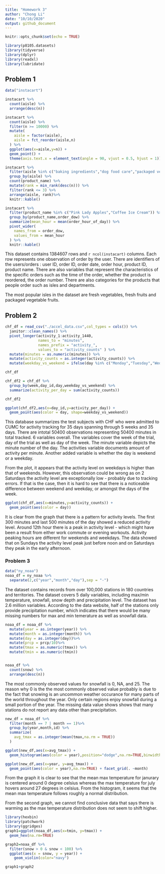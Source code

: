 ```yaml
---
title: "Homework 3"
author: "Chong Li"
date: "10/10/2020"
output: github_document
---
```


```r
knitr::opts_chunk$set(echo = TRUE)

library(p8105.datasets)
library(tidyverse)
library(dplyr)
library(readxl)
library(lubridate)
```



## Problem 1

```r
data("instacart")

instacart %>%
  count(aisle) %>%
  arrange(desc(n))
```
```r
instacart %>%
  count(aisle) %>%
  filter(n >= 10000) %>%
  mutate(
    aisle = factor(aisle),
    aisle = fct_reorder(aisle,n)
  ) %>%
  ggplot(aes(x=aisle,y=n)) +
  geom_point() +
  theme(axis.text.x = element_text(angle = 90, vjust = 0.5, hjust = 1))
```
```r
instacart %>%
  filter(aisle %in% c("baking ingredients","dog food care","packaged vegetables fruits")) %>%
  group_by(aisle) %>%
  count(product_name) %>% 
  mutate(rank = min_rank(desc(n))) %>%
  filter(rank <= 3) %>%
  arrange(aisle, rank)%>%
  knitr::kable()
```
```r
instacart %>%
  filter(product_name %in% c("Pink Lady Apples","Coffee Ice Cream")) %>%
  group_by(product_name,order_dow) %>%
  summarize(mean_hour = mean(order_hour_of_day)) %>%
  pivot_wider(
    names_from = order_dow,
    values_from = mean_hour
  ) %>%
  knitr::kable()
```

This dataset contains 1384607 rows and `r ncol(instacart)` columns. Each row represents one observation of order by the user. There are identifiers of the users/orders : user ID, order ID, order date, order hour, product ID, product name. There are also variables that represent the characteristics of the specific orders such as the time of the order, whether the product is reordered, the order number. There are also categories for the products that people order such as isles and departments.

The most popular isles in the dataset are fresh vegetables, fresh fruits and packaged vegetable fruits.

## Problem 2
```r
chf_df = read_csv("./accel_data.csv",col_types = cols()) %>%
  janitor::clean_names() %>%
  pivot_longer(activity_1:activity_1440,
               names_to = "minutes",
               names_prefix = "activity_",
               values_to = "activity_counts" ) %>%
  mutate(minutes = as.numeric(minutes)) %>%
  mutate(activity_counts = as.integer(activity_counts)) %>%
  mutate(weekday_vs_weekend = ifelse(day %in% c("Monday","Tuesday","Wednesday","Thursday","Friday"),"weekday","weekend"))

chf_df

chf_df2 = chf_df %>%
  group_by(week,day_id,day,weekday_vs_weekend) %>%
  summarize(activity_per_day = sum(activity_counts))

chf_df2

ggplot(chf_df2,aes(x=day_id,y=activity_per_day)) + 
  geom_point(aes(color = day, shape=weekday_vs_weekend))

```

This database summarizes the test subjects with CHF who were admitted to CUMC for activity tracking for 35 days spanning through 5 weeks and 35 days. There are intotal 50400 observations representing 50400 minutes in total tracked. 6 variables overall. The variables cover the week of the trial, day of the trial as well as day of the week. The minute variable depicts the minute number of the day. The activities variable documents amount of activity per minute. Another added variable is whether the day is weekend or a weekday. 

From the plot, it appears that the activity level on weekdays is higher than that of weekends. However, this observation could be wrong as on 2 Saturdays the activity level are exceptionally low - probably due to tracking errors. If that is the case, then it is hard to see that there is a noticeable difference between weekend and weekday, or amongst the days of the week.

```r
ggplot(chf_df,aes(x=minutes,y=activity_counts)) + 
  geom_point(aes(color = day))
```
It is clear from the graph that there is a pattern for activity levels. The first 300 minutes and last 500 minutes of the day showed a reduced activity level. Around 12th hour there is a peak in activity level - which might have been a result from either work commute or evening workouts. Activity peaking hours are different for weekends and weekdays. The data showed that on Sundays the activity level peak just before noon and on Saturdays they peak in the early afternoon.


### Problem 3
```r
data("ny_noaa")
noaa_df = ny_noaa %>%
  separate(2,c("year","month","day"),sep = "-")
```
The dataset contains records from over 100,000 stations in 180 countries and territories. The dataset covers 5 daily variables, including max/min temperature, snowfall, snow depth and precipitation level. The dataset has 2.6 million variables. According to the data website, half of the stations only provide precipitation number, which indicates that there would be many missing numbers for max and min temerature as well as snowfall data.

```r
noaa_df = noaa_df %>%
  mutate(year = as.integer(year)) %>%
  mutate(month = as.integer(month)) %>%
  mutate(day = as.integer(day))%>%
  mutate(prcp = prcp/10)%>%
  mutate(tmax = as.numeric(tmax)) %>%
  mutate(tmin = as.numeric(tmin))


noaa_df %>%
  count(snow) %>%
  arrange(desc(n))
```
The most commonly observed values for snowfall is 0, NA, and 25. The reason why 0 is the the most commonly observed value probably is due to the fact that snowing is an uncommon weather occurance for many parts of the world throughout the year. Only certain regions enjoy snowfall during a small portion of the year. The missing data value shows shows that many stations do not report any data other than precipitation. 

```r
new_df = noaa_df %>%
  filter(month == 7 | month == 1)%>%
  group_by(year,month,id) %>%
  summarize(
    avg_tmax = as.integer(mean(tmax,na.rm = TRUE))
  ) 

ggplot(new_df,aes(x=avg_tmax)) + 
  geom_histogram(aes(color = year),position="dodge",na.rm=TRUE,binwidth=2) + facet_grid(. ~month)

ggplot(new_df,aes(x=year, y=avg_tmax)) + 
  geom_point(aes(color = year),na.rm=TRUE) + facet_grid(. ~month)

```
From the graph it is clear to see that the mean max temperature for janurary is centered around 0 degree celsius whereas the max temperature for july hovers around 27 degrees in celsius. From the histogram, it seems that the mean max temperature follows roughly a normal distribution.

From the second graph, we cannot find conclusive data that says there is warming as the max temperature distribution does not seem to shift higher.

```r
library(hexbin)
library(patchwork)
library(ggridges)
graph1=ggplot(noaa_df,aes(x=tmin, y=tmax)) + 
  geom_hex(na.rm=TRUE)

graph2=noaa_df %>%
  filter(snow > 0 & snow < 100) %>%
  ggplot(aes(x = snow, y = year)) +
    geom_violin(color="navy")

graph1+graph2
```